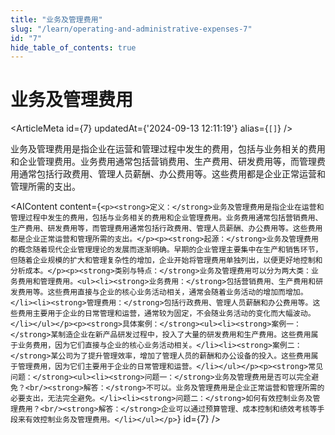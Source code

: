 ```yaml
---
title: "业务及管理费用"
slug: "/learn/operating-and-administrative-expenses-7"
id: "7"
hide_table_of_contents: true
---
```



# 业务及管理费用

<ArticleMeta id={7} updatedAt={'2024-09-13 12:11:19'} alias={`[]`} />
<div className='border-solid border-b border-t-0 my-4 border-[var(--ifm-color-gray-300)]' />

业务及管理费用是指企业在运营和管理过程中发生的费用，包括与业务相关的费用和企业管理费用。业务费用通常包括营销费用、生产费用、研发费用等，而管理费用通常包括行政费用、管理人员薪酬、办公费用等。这些费用都是企业正常运营和管理所需的支出。

<AIContent content={`<p><strong>定义：</strong>业务及管理费用是指企业在运营和管理过程中发生的费用，包括与业务相关的费用和企业管理费用。业务费用通常包括营销费用、生产费用、研发费用等，而管理费用通常包括行政费用、管理人员薪酬、办公费用等。这些费用都是企业正常运营和管理所需的支出。</p><p><strong>起源：</strong>业务及管理费用的概念随着现代企业管理理论的发展而逐渐明确。早期的企业管理主要集中在生产和销售环节，但随着企业规模的扩大和管理复杂性的增加，企业开始将管理费用单独列出，以便更好地控制和分析成本。</p><p><strong>类别与特点：</strong>业务及管理费用可以分为两大类：业务费用和管理费用。<ul><li><strong>业务费用：</strong>包括营销费用、生产费用和研发费用等。这些费用直接与企业的核心业务活动相关，通常会随着业务活动的增加而增加。</li><li><strong>管理费用：</strong>包括行政费用、管理人员薪酬和办公费用等。这些费用主要用于企业的日常管理和运营，通常较为固定，不会随业务活动的变化而大幅波动。</li></ul></p><p><strong>具体案例：</strong><ul><li><strong>案例一：</strong>某制造企业在新产品研发过程中，投入了大量的研发费用和生产费用。这些费用属于业务费用，因为它们直接与企业的核心业务活动相关。</li><li><strong>案例二：</strong>某公司为了提升管理效率，增加了管理人员的薪酬和办公设备的投入。这些费用属于管理费用，因为它们主要用于企业的日常管理和运营。</li></ul></p><p><strong>常见问题：</strong><ul><li><strong>问题一：</strong>业务及管理费用是否可以完全避免？<br/><strong>解答：</strong>不可以。业务及管理费用是企业正常运营和管理所需的必要支出，无法完全避免。</li><li><strong>问题二：</strong>如何有效控制业务及管理费用？<br/><strong>解答：</strong>企业可以通过预算管理、成本控制和绩效考核等手段来有效控制业务及管理费用。</li></ul></p>`} id={7} />
